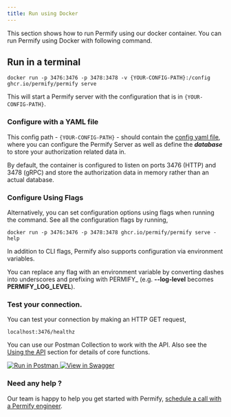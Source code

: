 ```yaml
---
title: Run using Docker
---
```


This section shows how to run Permify using our docker container. You can run Permify using Docker with following command.

## Run in a terminal

```shell
docker run -p 3476:3476 -p 3478:3478 -v {YOUR-CONFIG-PATH}:/config ghcr.io/permify/permify serve
```

This will start a Permify server with the configuration that is in `{YOUR-CONFIG-PATH}`.

### Configure with a YAML file

This config path - `{YOUR-CONFIG-PATH}` - should contain the [config yaml file](../configuration), where you can configure the Permify Server as well as define the ***database*** to store your authorization related data in.

<Info>
By default, the container is configured to listen on ports 3476 (HTTP) and 3478 (gRPC) and store the authorization data in memory rather than an actual database.
</Info>

### Configure Using Flags

Alternatively, you can set configuration options using flags when running the command. See all the configuration flags by running,

```shell
docker run -p 3476:3476 -p 3478:3478 ghcr.io/permify/permify serve -help
```

<Info>
In addition to CLI flags, Permify also supports configuration via environment variables. 

You can replace any flag with an environment variable by converting dashes into underscores and prefixing with PERMIFY_ (e.g. **--log-level** becomes **PERMIFY_LOG_LEVEL**). 
</Info>

### Test your connection.

You can test your connection by making an HTTP GET request,

```shell
localhost:3476/healthz
```

You can use our Postman Collection to work with the API. Also see the [Using the API] section for details of core functions.

[Using the API]: ../../getting-started/enforcement

<div style={{ display: "flex", alignItems: "center" }}>
  <a
    style={{ borderBottom: "none", textDecoration: "none" }}
    href="https://www.postman.com/permify-dev/workspace/permify/collection"
  >
    <img
      src="https://run.pstmn.io/button.svg"
      alt="Run in Postman"
      style={{ marginRight: "10px", pointerEvents: "none" }}
    />
  </a>
  <a
    style={{ borderBottom: "none", textDecoration: "none" }}
    href="https://permify.github.io/permify-swagger/"
  >
    <img
      src="http://jessemillar.github.io/view-in-swagger-button/button.svg"
      alt="View in Swagger"
      style={{ pointerEvents: "none" }}
    />
  </a>
</div>

### Need any help ?

Our team is happy to help you get started with Permify, [schedule a call with a Permify engineer](https://calendly.com/d/cj79-kyf-b4z).
